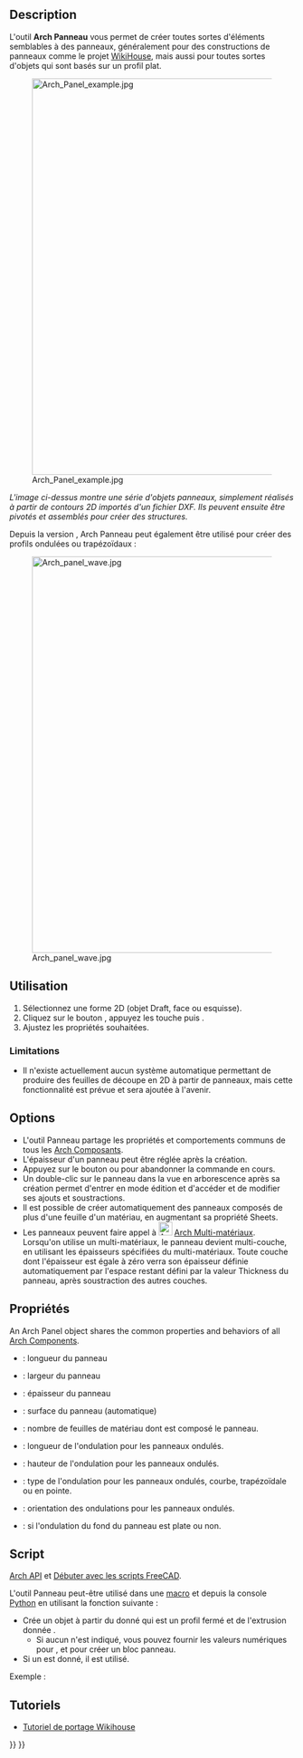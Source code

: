 <languages/>

{{Docnav/fr
|[[Arch_IfcSpreadsheet/fr|Tableur IFC]]
|[[Arch_Panel_Cut/fr|Découpe de panneau]]
|[[BIM_Workbench/fr|Atelier BIM]]
|IconL=Arch_IfcSpreadsheet.svg
|IconR=Arch_Panel_Cut.svg
|IconC=Workbench_BIM.svg
}}

{{VeryImportantMessage|Cette commande fait partie de l'ensemble intégré de l'[[BIM_Workbench/fr|atelier BIM]] avec la V1.0<br>
Cette page a été mise à jour pour cette version.}}

{{GuiCommand/fr
|Name=Arch Panel
|Name/fr=Arch Panneau
|MenuLocation=3D/BIM → Panneau<br>Utilitaires → Outils pour les  panneaux → Panneau
|Workbenches=[[BIM_Workbench/fr|BIM]]
|Shortcut={{KEY|P}} {{KEY|A}}
|Version=0.15
|SeeAlso=[[Arch_Panel_Cut/fr|Arch Découpe de panneau]], [[Arch_Panel_Sheet/fr|Arch Feuille de panneaux]]
}}

==Description==

L'outil '''Arch Panneau''' vous permet de créer toutes sortes d'éléments semblables à des panneaux, généralement pour des constructions de panneaux comme le projet [https://www.wikihouse.cc/ WikiHouse], mais aussi pour toutes sortes d'objets qui sont basés sur un profil plat.

[[Image:Arch Panel example.jpg|700px]] 

''L'image ci-dessus montre une série d'objets panneaux, simplement réalisés à partir de contours 2D importés d'un fichier DXF. Ils peuvent ensuite être pivotés et assemblés pour créer des structures.''

Depuis la version {{VersionPlus/fr|0.17}}, Arch Panneau peut également être utilisé pour créer des profils ondulées ou trapézoïdaux :

[[Image:Arch panel wave.jpg|700px]] 

<span id="Usage"></span>
==Utilisation==

# Sélectionnez une forme 2D (objet Draft, face ou esquisse).
# Cliquez sur le bouton {{Button|[[Image:Arch Panel.svg|16px]] [[Arch_Panel/fr|Panneau]]}}, appuyez les touche {{KEY|P}} puis {{KEY|A}}.
# Ajustez les propriétés souhaitées.

=== Limitations ===

* Il n'existe actuellement aucun système automatique permettant de produire des feuilles de découpe en 2D à partir de panneaux, mais cette fonctionnalité est prévue et sera ajoutée à l'avenir.

==Options==

<div class="mw-translate-fuzzy">
* L'outil Panneau partage les propriétés et comportements communs de tous les [[Arch_Component/fr|Arch Composants]].
* L'épaisseur d'un panneau peut être réglée après la création.
* Appuyez sur le bouton {{KEY|Échap}} ou {{Button|Annuler}} pour abandonner la commande en cours. 
* Un double-clic sur le panneau dans la vue en arborescence après sa création permet d'entrer en mode édition et d'accéder et de modifier ses ajouts et soustractions.
* Il est possible de créer automatiquement des panneaux composés de plus d'une feuille d'un matériau, en augmentant sa propriété Sheets.
* Les panneaux peuvent faire appel à [[Image:Arch_MultiMaterial.svg|24px]] [[Arch_MultiMaterial/fr|Arch Multi-matériaux]]. Lorsqu'on utilise un multi-matériaux, le panneau devient multi-couche, en utilisant les épaisseurs spécifiées du multi-matériaux. Toute couche dont l'épaisseur est égale à zéro verra son épaisseur définie automatiquement par l'espace restant défini par la valeur Thickness du panneau, après soustraction des autres couches.
</div>

<span id="Properties"></span>
==Propriétés==

An Arch Panel object shares the common properties and behaviors of all [[Arch_Component|Arch Components]].

* {{PropertyData|Length}} : longueur du panneau
* {{PropertyData|Width}} : largeur du panneau
* {{PropertyData|Thickness}} : épaisseur du panneau
* {{PropertyData|Area}} : surface du panneau (automatique)
* {{PropertyData|Sheets}} : nombre de feuilles de matériau dont est composé le panneau.
* {{PropertyData|Wave Length}} : longueur de l'ondulation pour les panneaux ondulés.
* {{PropertyData|Wave Height}} : hauteur de l'ondulation pour les panneaux ondulés.
* {{PropertyData|Wave Type}} : type de l'ondulation pour les panneaux ondulés, courbe, trapézoïdale ou en pointe.
* {{PropertyData|Wave Direction}} : orientation des ondulations pour les panneaux ondulés.
* {{PropertyData|Bottom Wave}} : si l'ondulation du fond du panneau est plate ou non.

<span id="Scripting"></span>
==Script==

{{Emphasis|Voir aussi :}} [[Arch_API/fr|Arch API]] et [[FreeCAD_Scripting_Basics/fr|Débuter avec les scripts FreeCAD]].

L'outil Panneau peut-être utilisé dans une [[Macros/fr|macro]] et depuis la console [[Python/fr|Python]] en utilisant la fonction suivante :

{{Code|code=
Panel = makePanel(baseobj=None, length=0, width=0, thickness=0, placement=None, name="Panel")
}}

* Crée un objet {{incode|Panel}} à partir du {{incode|baseobj}} donné qui est un profil fermé et de l'extrusion donnée {{incode|thickness}}.
** Si aucun {{incode|baseobj}} n'est indiqué, vous pouvez fournir les valeurs numériques pour {{incode|length}}, {{incode|width}} et {{incode|thickness}} pour créer un bloc panneau.
* Si un {{incode|placement}} est donné, il est utilisé.

Exemple :

{{Code|code=
import FreeCAD, Draft, Arch

Rect = Draft.makeRectangle(1000, 400)
Panel = Arch.makePanel(Rect, thickness=36)
}}

<span id="Tutorials"></span>
== Tutoriels ==

* [[Wikihouse_porting_tutorial/fr|Tutoriel de portage Wikihouse]]


{{Docnav/fr
|[[Arch_IfcSpreadsheet/fr|Tableur IFC]]
|[[Arch_Panel_Cut/fr|Découpe de panneau]]
|[[BIM_Workbench/fr|Atelier BIM]]
|IconL=Arch_IfcSpreadsheet.svg
|IconR=Arch_Panel_Cut.svg
|IconC=Workbench_BIM.svg
}}

{{BIM_Tools_navi{{#translation:}}}}
{{Userdocnavi{{#translation:}}}}